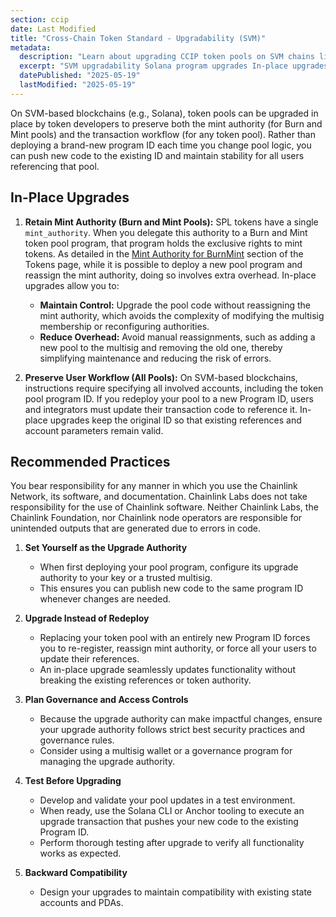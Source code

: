 ```yaml
---
section: ccip
date: Last Modified
title: "Cross-Chain Token Standard - Upgradability (SVM)"
metadata:
  description: "Learn about upgrading CCIP token pools on SVM chains like Solana. Covers in-place upgrades, preserving mint authority, user workflow, and best practices."
  excerpt: "SVM upgradability Solana program upgrades In-place upgrades Mint authority preservation Program ID stability Upgrade authority Backward compatibility Governance Version management Token pool upgrades"
  datePublished: "2025-05-19"
  lastModified: "2025-05-19"
---
```



<CcipCommon callout="calloutCCTSVM" />

On SVM-based blockchains (e.g., Solana), token pools can be upgraded in place by token developers to preserve both the mint authority (for Burn and Mint pools) and the transaction workflow (for any token pool). Rather than deploying a brand-new program ID each time you change pool logic, you can push new code to the existing ID and maintain stability for all users referencing that pool.

## In-Place Upgrades

1. **Retain Mint Authority (Burn and Mint Pools):** SPL tokens have a single `mint_authority`. When you delegate this authority to a Burn and Mint token pool program, that program holds the exclusive rights to mint tokens. As detailed in the [Mint Authority for BurnMint](/ccip/concepts/cross-chain-token/svm/tokens#mint-authority-for-burnmint) section of the Tokens page, while it is possible to deploy a new pool program and reassign the mint authority, doing so involves extra overhead. In-place upgrades allow you to:
   - **Maintain Control:** Upgrade the pool code without reassigning the mint authority, which avoids the complexity of modifying the multisig membership or reconfiguring authorities.
   - **Reduce Overhead:** Avoid manual reassignments, such as adding a new pool to the multisig and removing the old one, thereby simplifying maintenance and reducing the risk of errors.

1. **Preserve User Workflow (All Pools):** On SVM-based blockchains, instructions require specifying all involved accounts, including the token pool program ID. If you redeploy your pool to a new Program ID, users and integrators must update their transaction code to reference it. In-place upgrades keep the original ID so that existing references and account parameters remain valid.

## Recommended Practices

<Aside>
  You bear responsibility for any manner in which you use the Chainlink Network, its software, and documentation.
  Chainlink Labs does not take responsibility for the use of Chainlink software. Neither Chainlink Labs, the Chainlink
  Foundation, nor Chainlink node operators are responsible for unintended outputs that are generated due to errors in
  code.
</Aside>

1. **Set Yourself as the Upgrade Authority**
   - When first deploying your pool program, configure its upgrade authority to your key or a trusted multisig.
   - This ensures you can publish new code to the same program ID whenever changes are needed.

1. **Upgrade Instead of Redeploy**
   - Replacing your token pool with an entirely new Program ID forces you to re-register, reassign mint authority, or force all your users to update their references.
   - An in-place upgrade seamlessly updates functionality without breaking the existing references or token authority.

1. **Plan Governance and Access Controls**
   - Because the upgrade authority can make impactful changes, ensure your upgrade authority follows strict best security practices and governance rules.
   - Consider using a multisig wallet or a governance program for managing the upgrade authority.

1. **Test Before Upgrading**
   - Develop and validate your pool updates in a test environment.
   - When ready, use the Solana CLI or Anchor tooling to execute an upgrade transaction that pushes your new code to the existing Program ID.
   - Perform thorough testing after upgrade to verify all functionality works as expected.

1. **Backward Compatibility**
   - Design your upgrades to maintain compatibility with existing state accounts and PDAs.
